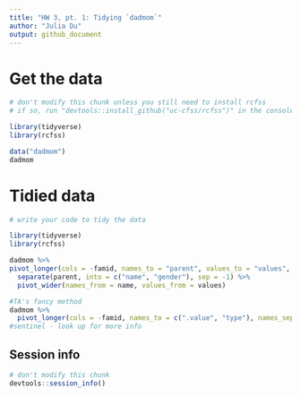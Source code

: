 ```yaml
---
title: "HW 3, pt. 1: Tidying `dadmom`"
author: "Julia Du"
output: github_document
---
```


# Get the data

```r
# don't modify this chunk unless you still need to install rcfss
# if so, run "devtools::install_github("uc-cfss/rcfss")" in the console first

library(tidyverse)
library(rcfss)

data("dadmom")
dadmom
```

# Tidied data

```r
# write your code to tidy the data 

library(tidyverse)
library(rcfss)

dadmom %>%
pivot_longer(cols = -famid, names_to = "parent", values_to = "values", values_transform = list(values = as.character)) %>%
  separate(parent, into = c("name", "gender"), sep = -1) %>%
  pivot_wider(names_from = name, values_from = values)

#TA's fancy method
dadmom %>%
  pivot_longer(cols = -famid, names_to = c(".value", "type"), names_sep = -1)
#sentinel - look up for more info
```

## Session info

```r
# don't modify this chunk
devtools::session_info()
```


